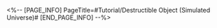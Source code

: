 <%-- [PAGE_INFO]
PageTitle=#Tutorial/Destructible Object (Simulated Universe)#
[END_PAGE_INFO] --%>
{{Tutorial
|sort      = 910401
|title     = Destructible Object (Simulated Universe)
|subtitle  = 
|type      = Simulated Universe
|about     = 
|image1    = Tutorial Destructible Object (Simulated Universe) 1.png{{subst:void|<!--$UPLOAD:<<SpriteOutput/TutorialPic/TutorialPage_910401.png>-<Tutorial Destructible Object (Simulated Universe) 1.png>>}}
|text1     = Break objects in the Simulated Universe to gain a random number of {{Color|h|nobold=1|Cosmic Fragments}}, restore {{Color|h|nobold=1|HP}}, or recover {{Color|h|nobold=1|Technique Points}}.
}}